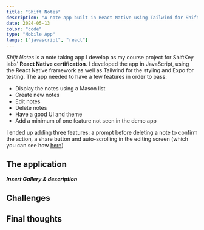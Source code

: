 ```yaml
---
title: "Shift Notes"
description: "A note app built in React Native using Tailwind for ShiftKey Lab's certification"
date: 2024-05-13
color: "code"
type: "Mobile App"
langs: ["javascript", "react"]
---
```


_Shift Notes_ is a note taking app I develop as my course project for ShiftKey
labs' **React Native certification**. I developed the app in JavaScript, using
the React Native framework as well as Tailwind for the styling and Expo for
testing. The app needed to have a few features in order to pass:

- Display the notes using a Mason list
- Create new notes
- Edit notes
- Delete notes
- Have a good UI and theme
- Add a minimum of one feature not seen in the demo app

I ended up adding three features: a prompt before deleting a note to confirm
the action, a share button and auto-scrolling in the editing screen (which you
can see how <a href="/posts/automatic-scroll-view">here</a>)

## The application

_**Insert Gallery & description**_

## Challenges

## Final thoughts

